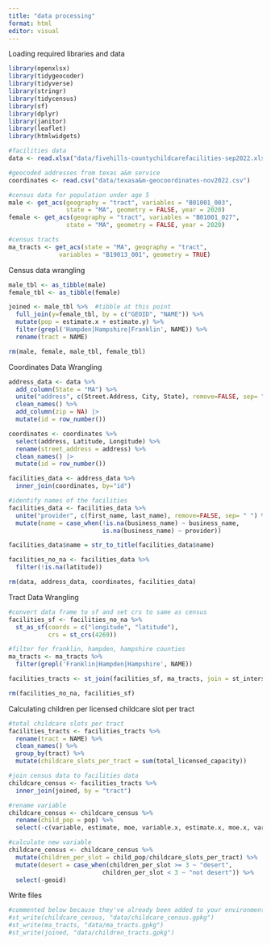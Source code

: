 ```yaml
---
title: "data processing"
format: html
editor: visual
---
```


Loading required libraries and data

```r
library(openxlsx)
library(tidygeocoder)
library(tidyverse)
library(stringr)
library(tidycensus)
library(sf)
library(dplyr)
library(janitor)
library(leaflet)
library(htmlwidgets)

#facilities data
data <- read.xlsx("data/fivehills-countychildcarefacilities-sep2022.xlsx", fillMergedCells=TRUE)

#geocoded addresses from texas a&m service
coordinates <- read.csv("data/texasa&m-geocoordinates-nov2022.csv")

#census data for population under age 5
male <- get_acs(geography = "tract", variables = "B01001_003",
                state = "MA", geometry = FALSE, year = 2020) 
female <- get_acs(geography = "tract", variables = "B01001_027",
                state = "MA", geometry = FALSE, year = 2020)

#census tracts
ma_tracts <- get_acs(state = "MA", geography = "tract",
              variables = "B19013_001", geometry = TRUE)

```

Census data wrangling

```r
male_tbl <- as_tibble(male)
female_tbl <- as_tibble(female)

joined <- male_tbl %>%  #tibble at this point
  full_join(y=female_tbl, by = c("GEOID", "NAME")) %>% 
  mutate(pop = estimate.x + estimate.y) %>% 
  filter(grepl('Hampden|Hampshire|Franklin', NAME)) %>% 
  rename(tract = NAME)

rm(male, female, male_tbl, female_tbl)
```

Coordinates Data Wrangling

```r
address_data <- data %>% 
  add_column(State = "MA") %>% 
  unite("address", c(Street.Address, City, State), remove=FALSE, sep= " ") %>% 
  clean_names() %>% 
  add_column(zip = NA) |>
  mutate(id = row_number())

coordinates <- coordinates %>% 
  select(address, Latitude, Longitude) %>% 
  rename(street_address = address) %>% 
  clean_names() |>
  mutate(id = row_number())

facilities_data <- address_data %>% 
  inner_join(coordinates, by="id")

#identify names of the facilities
facilities_data <- facilities_data %>%
  unite("provider", c(first_name, last_name), remove=FALSE, sep= " ") %>% 
  mutate(name = case_when(!is.na(business_name) ~ business_name,
                          is.na(business_name) ~ provider))

facilities_data$name = str_to_title(facilities_data$name)

facilities_no_na <- facilities_data %>% 
  filter(!is.na(latitude))

rm(data, address_data, coordinates, facilities_data)

```

Tract Data Wrangling

```r
#convert data frame to sf and set crs to same as census
facilities_sf <- facilities_no_na %>% 
  st_as_sf(coords = c("longitude", "latitude"),
           crs = st_crs(4269))

#filter for franklin, hampden, hampshire counties
ma_tracts <- ma_tracts %>% 
  filter(grepl('Franklin|Hampden|Hampshire', NAME))

facilities_tracts <- st_join(facilities_sf, ma_tracts, join = st_intersects)

rm(facilities_no_na, facilities_sf)

```

Calculating children per licensed childcare slot per tract

```r
#total childcare slots per tract
facilities_tracts <- facilities_tracts %>% 
  rename(tract = NAME) %>% 
  clean_names() %>% 
  group_by(tract) %>% 
  mutate(childcare_slots_per_tract = sum(total_licensed_capacity))

#join census data to facilities data
childcare_census <- facilities_tracts %>% 
  inner_join(joined, by = "tract")

#rename variable
childcare_census <- childcare_census %>% 
  rename(child_pop = pop) %>% 
  select(-c(variable, estimate, moe, variable.x, estimate.x, moe.x, variable.y, estimate.y, moe.y))

#calculate new variable
childcare_census <- childcare_census %>% 
  mutate(children_per_slot = child_pop/childcare_slots_per_tract) %>% 
  mutate(desert = case_when(children_per_slot >= 3 ~ "desert",
                          children_per_slot < 3 ~ "not desert")) %>%
  select(-geoid)
```

Write files

```r
#commented below because they've already been added to your environment
#st_write(childcare_census, "data/childcare_census.gpkg")
#st_write(ma_tracts, "data/ma_tracts.gpkg")
#st_write(joined, "data/children_tracts.gpkg")
```
